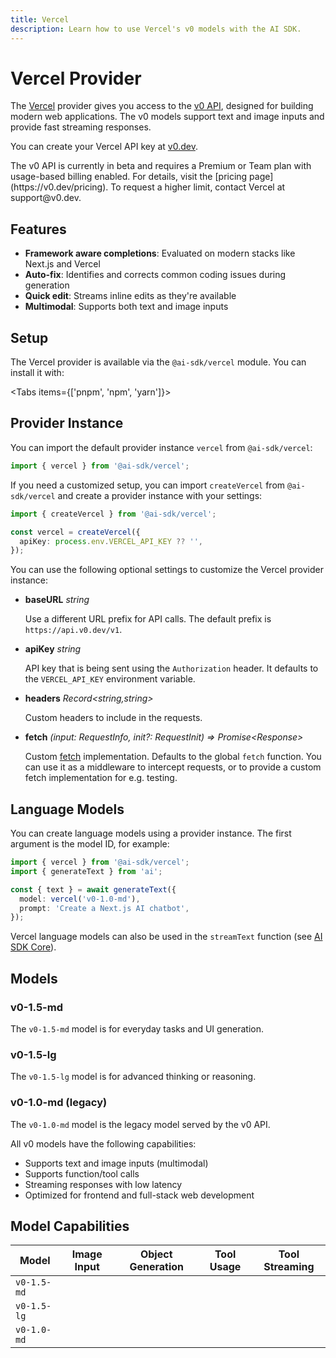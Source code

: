 ```yaml
---
title: Vercel
description: Learn how to use Vercel's v0 models with the AI SDK.
---
```


# Vercel Provider

The [Vercel](https://vercel.com) provider gives you access to the [v0 API](https://vercel.com/docs/v0/api), designed for building modern web applications. The v0 models support text and image inputs and provide fast streaming responses.

You can create your Vercel API key at [v0.dev](https://v0.dev/chat/settings/keys).

<Note>
  The v0 API is currently in beta and requires a Premium or Team plan with
  usage-based billing enabled. For details, visit the [pricing
  page](https://v0.dev/pricing). To request a higher limit, contact Vercel at
  support@v0.dev.
</Note>

## Features

- **Framework aware completions**: Evaluated on modern stacks like Next.js and Vercel
- **Auto-fix**: Identifies and corrects common coding issues during generation
- **Quick edit**: Streams inline edits as they're available
- **Multimodal**: Supports both text and image inputs

## Setup

The Vercel provider is available via the `@ai-sdk/vercel` module. You can install it with:

<Tabs items={['pnpm', 'npm', 'yarn']}>
  <Tab>
    <Snippet text="pnpm add @ai-sdk/vercel" dark />
  </Tab>
  <Tab>
    <Snippet text="npm install @ai-sdk/vercel" dark />
  </Tab>
  <Tab>
    <Snippet text="yarn add @ai-sdk/vercel" dark />
  </Tab>
</Tabs>

## Provider Instance

You can import the default provider instance `vercel` from `@ai-sdk/vercel`:

```ts
import { vercel } from '@ai-sdk/vercel';
```

If you need a customized setup, you can import `createVercel` from `@ai-sdk/vercel` and create a provider instance with your settings:

```ts
import { createVercel } from '@ai-sdk/vercel';

const vercel = createVercel({
  apiKey: process.env.VERCEL_API_KEY ?? '',
});
```

You can use the following optional settings to customize the Vercel provider instance:

- **baseURL** _string_

  Use a different URL prefix for API calls. The default prefix is `https://api.v0.dev/v1`.

- **apiKey** _string_

  API key that is being sent using the `Authorization` header. It defaults to
  the `VERCEL_API_KEY` environment variable.

- **headers** _Record&lt;string,string&gt;_

  Custom headers to include in the requests.

- **fetch** _(input: RequestInfo, init?: RequestInit) => Promise&lt;Response&gt;_

  Custom [fetch](https://developer.mozilla.org/en-US/docs/Web/API/fetch) implementation.
  Defaults to the global `fetch` function.
  You can use it as a middleware to intercept requests,
  or to provide a custom fetch implementation for e.g. testing.

## Language Models

You can create language models using a provider instance. The first argument is the model ID, for example:

```ts
import { vercel } from '@ai-sdk/vercel';
import { generateText } from 'ai';

const { text } = await generateText({
  model: vercel('v0-1.0-md'),
  prompt: 'Create a Next.js AI chatbot',
});
```

Vercel language models can also be used in the `streamText` function (see [AI SDK Core](/docs/ai-sdk-core)).

## Models

### v0-1.5-md

The `v0-1.5-md` model is for everyday tasks and UI generation.

### v0-1.5-lg

The `v0-1.5-lg` model is for advanced thinking or reasoning.

### v0-1.0-md (legacy)

The `v0-1.0-md` model is the legacy model served by the v0 API.

All v0 models have the following capabilities:

- Supports text and image inputs (multimodal)
- Supports function/tool calls
- Streaming responses with low latency
- Optimized for frontend and full-stack web development

## Model Capabilities

| Model       | Image Input         | Object Generation   | Tool Usage          | Tool Streaming      |
| ----------- | ------------------- | ------------------- | ------------------- | ------------------- |
| `v0-1.5-md` | <Check size={18} /> | <Check size={18} /> | <Check size={18} /> | <Check size={18} /> |
| `v0-1.5-lg` | <Check size={18} /> | <Check size={18} /> | <Check size={18} /> | <Check size={18} /> |
| `v0-1.0-md` | <Check size={18} /> | <Check size={18} /> | <Check size={18} /> | <Check size={18} /> |
